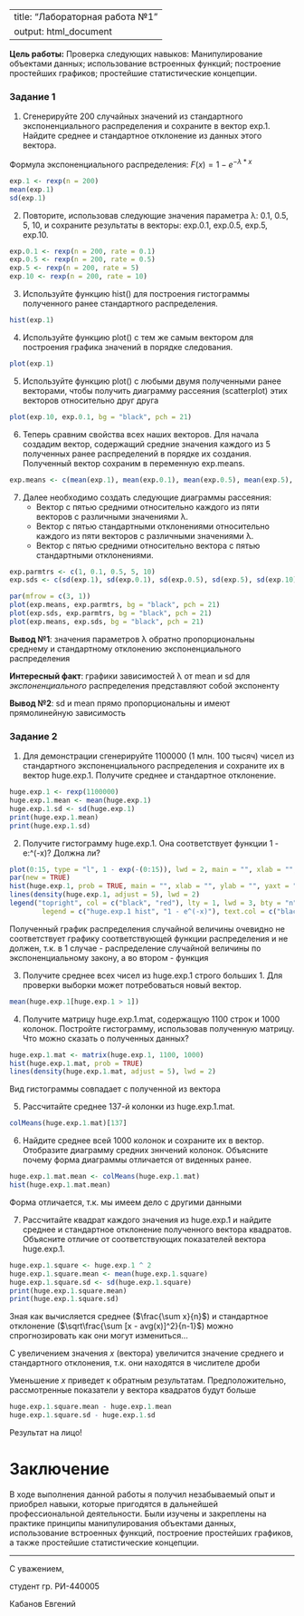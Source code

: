 ﻿---
title: "Лабораторная работа №1"
output: html_document
---

**Цель работы:** Проверка следующих навыков: Манипулирование объектами данных; использование встроенных функций; построение простейших графиков; простейшие статистические концепции.

### Задание 1
1. Сгенерируйте 200 случайных значений из стандартного экспоненциального распределения и сохраните в вектор exp.1. Найдите среднее и стандартное отклонение из данных этого вектора.

Формула экспоненциального распределения: $F(x) = 1 - e^{-\lambda*x}$

```r
exp.1 <- rexp(n = 200)
mean(exp.1)
sd(exp.1)
```

2. Повторите, использовав следующие значения параметра λ: 0.1, 0.5, 5, 10, и сохраните результаты в векторы: exp.0.1, exp.0.5, exp.5, exp.10.

```r
exp.0.1 <- rexp(n = 200, rate = 0.1)
exp.0.5 <- rexp(n = 200, rate = 0.5)
exp.5 <- rexp(n = 200, rate = 5)
exp.10 <- rexp(n = 200, rate = 10)
```

3. Используйте функцию hist() для построения гистограммы полученного ранее стандартного распределения.

```r
hist(exp.1)
```

4. Используйте функцию plot() с тем же самым вектором для построения графика значений в порядке следования.

```r
plot(exp.1)
```

5. Используйте функцию plot() с любыми двумя полученными ранее векторами, чтобы получить диаграмму рассеяния (scatterplot) этих векторов относительно друг друга

```r
plot(exp.10, exp.0.1, bg = "black", pch = 21)
```

6. Теперь сравним свойства всех наших векторов. Для начала создадим вектор, содержащий средние значения каждого из 5 полученных ранее распределений в порядке их создания. Полученный вектор сохраним в переменную exp.means.

```r
exp.means <- c(mean(exp.1), mean(exp.0.1), mean(exp.0.5), mean(exp.5), mean(exp.10))
```

7. Далее необходимо создать следующие диаграммы рассеяния:
	+ Вектор с пятью средними относительно каждого из пяти векторов с различными значениями λ.
	+ Вектор с пятью стандартными отклонениями относительно каждого из пяти векторов с различными значениями λ.
	+ Вектор с пятью средними относительно вектора с пятью стандартными отклонениями.

```r
exp.parmtrs <- c(1, 0.1, 0.5, 5, 10)
exp.sds <- c(sd(exp.1), sd(exp.0.1), sd(exp.0.5), sd(exp.5), sd(exp.10))
```

```r
par(mfrow = c(3, 1))
plot(exp.means, exp.parmtrs, bg = "black", pch = 21)
plot(exp.sds, exp.parmtrs, bg = "black", pch = 21)
plot(exp.means, exp.sds, bg = "black", pch = 21)
```

**Вывод №1**: значения параметров λ обратно пропорциональны среднему и стандартному отклонению экспоненциального распределения

**Интересный факт**: графики зависимостей λ от mean и sd для _экспоненциального_ распределения представляют собой экспоненту

**Вывод №2**: sd и mean прямо пропорциональны и имеют прямолинейную зависимость

###  Задание 2
1. Для демонстрации сгенерируйте 1100000 (1 млн. 100 тысяч) чисел из стандартного экспоненциального распределения и сохраните их в вектор huge.exp.1. Получите среднее и стандартное отклонение.

```r
huge.exp.1 <- rexp(1100000)
huge.exp.1.mean <- mean(huge.exp.1)
huge.exp.1.sd <- sd(huge.exp.1)
print(huge.exp.1.mean)
print(huge.exp.1.sd)
```

2. Получите гистограмму huge.exp.1. Она соответствует функции 1 - e:^(-x)? Должна ли?

```r
plot(0:15, type = "l", 1 - exp(-(0:15)), lwd = 2, main = "", xlab = "", ylab = "", yaxt = "n", xaxt = "n", col = "red")
par(new = TRUE)
hist(huge.exp.1, prob = TRUE, main = "", xlab = "", ylab = "", yaxt = "n", xaxt = "n")
lines(density(huge.exp.1, adjust = 5), lwd = 2)
legend("topright", col = c("black", "red"), lty = 1, lwd = 3, bty = "n",
        legend = c("huge.exp.1 hist", "1 - e^(-x)"), text.col = c("black", "red"))
```

Полученный график распределения случайной величины очевидно не соответствует графику соответствующей функции распределения и не должен, т.к. в 1 случае - распределение случайной величины по экспоненциальному закону, а во втором - функция

3. Получите среднее всех чисел из huge.exp.1 строго больших 1. Для проверки выборки может потребоваться новый вектор.

```r
mean(huge.exp.1[huge.exp.1 > 1])
```

4. Получите матрицу huge.exp.1.mat, содержащую 1100 строк и 1000 колонок. Постройте гистограмму, использовав полученную матрицу. Что можно сказать о полученных данных?

```r
huge.exp.1.mat <- matrix(huge.exp.1, 1100, 1000)
hist(huge.exp.1.mat, prob = TRUE)
lines(density(huge.exp.1.mat, adjust = 5), lwd = 2)
```

Вид гистограммы совпадает с полученной из вектора

5. Рассчитайте среднее 137-й колонки из huge.exp.1.mat.

```r
colMeans(huge.exp.1.mat)[137]
```

6. Найдите среднее всей 1000 колонок и сохраните их в вектор. Отобразите диаграмму средних зннчений колонок. Объясните почему форма диаграммы отличается от виденных ранее.

```r
huge.exp.1.mat.mean <- colMeans(huge.exp.1.mat)
hist(huge.exp.1.mat.mean)
```

Форма отличается, т.к. мы имеем дело с другими данными

7. Рассчитайте квадрат каждого значения из huge.exp.1 и найдите среднее и стандартное отклонение полученного вектора квадратов. Объясните отличие от соответствующих показателей вектора huge.exp.1.

```r
huge.exp.1.square <- huge.exp.1 ^ 2
huge.exp.1.square.mean <- mean(huge.exp.1.square)
huge.exp.1.square.sd <- sd(huge.exp.1.square)
print(huge.exp.1.square.mean)
print(huge.exp.1.square.sd)
```

Зная как вычисляется среднее ($\frac{\sum x}{n}$) и стандартное отклонение ($\sqrt\frac{\sum [x - avg(x)]^2}{n-1}$) можно спрогнозировать как они могут измениться...

С увеличением значения *x* (вектора) увеличится значение среднего и стандартного отклонения, т.к. они находятся в числителе дроби

Уменьшение *x* приведет к обратным результатам. Предположительно, рассмотренные показатели у вектора квадратов будут больше

```r
huge.exp.1.square.mean - huge.exp.1.mean
huge.exp.1.square.sd - huge.exp.1.sd
```

Результат на лицо!

# Заключение

В ходе выполнения данной работы я получил незабываемый опыт и приобрел навыки, которые пригодятся в дальнейшей профессиональной деятельности. Были изучены и закреплены на практике принципы манипулирования объектами данных, использование встроенных функций, построение простейших графиков, а также простейшие статистические концепции.

***

С уважением,

студент гр. РИ-440005

Кабанов Евгений